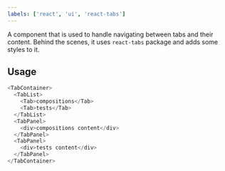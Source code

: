 ```yaml
---
labels: ['react', 'ui', 'react-tabs']
---
```


A component that is used to handle navigating between tabs and their content. Behind the scenes, it uses `react-tabs` package and adds some styles to it.

## Usage

```ts live
<TabContainer>
  <TabList>
    <Tab>compositions</Tab>
    <Tab>tests</Tab>
  </TabList>
  <TabPanel>
    <div>compositions content</div>
  </TabPanel>
  <TabPanel>
    <div>tests content</div>
  </TabPanel>
</TabContainer>
```
